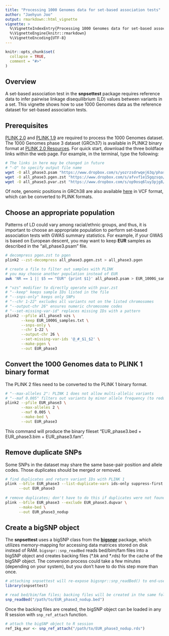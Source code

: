 ```yaml
---
title: "Processing 1000 Genomes data for set-based association tests"
author: "Jaehyun Joo"
output: rmarkdown::html_vignette
vignette: >
  %\VignetteIndexEntry{Processing 1000 Genomes data for set-based association tests}
  %\VignetteEngine{knitr::rmarkdown}
  %\VignetteEncoding{UTF-8}
---
```


```r
knitr::opts_chunk$set(
  collapse = TRUE,
  comment = "#>"
)
```

## Overview

A set-based association test in the **snpsettest** package requires reference
data to infer pairwise linkage disequilibrium (LD) values between variants in a
set. This vignette shows how to use 1000 Genomes data as the reference dataset
for set-based association tests.

## Prerequisites

[PLINK 2.0](https://www.cog-genomics.org/plink/2.0/) and [PLINK
1.9](https://www.cog-genomics.org/plink/1.9/) are required to process the 1000
Genomes dataset. The 1000 Genomes phase 3 dataset (GRCh37) is available in
PLINK2 binary format at [PLINK 2.0
Resources](https://www.cog-genomics.org/plink/2.0/resources#1kg_phase3). For
quick start, download the three boldface links within the web page. For example,
in the terminal, type the following:

```bash
# The links in here may be changed in future
# "-O" to specify output file name
wget -O all_phase3.psam "https://www.dropbox.com/s/yozrzsdrwqej63q/phase3_corrected.psam?dl=1"
wget -O all_phase3.pgen.zst "https://www.dropbox.com/s/afvvf1e15gqzsqo/all_phase3.pgen.zst?dl=1"
wget -O all_phase3.pvar.zst "https://www.dropbox.com/s/op9osq6luy3pjg8/all_phase3.pvar.zst?dl=1"
```

Of note, genomic positions in GRCh38 are also available
[here](http://ftp.1000genomes.ebi.ac.uk/vol1/ftp/release/20130502/supporting/GRCh38_positions/)
in VCF format, which can be converted to PLINK formats.

## Choose an appropriate population

Patterns of LD could vary among racial/ethnic groups, and thus, it is important
to choose an appropriate population to perform set-based association tests with
GWAS summary statistics. For example, if your GWAS is based on European descent,
you may want to keep **EUR** samples as described in the "all_phase3.psam" file.

```bash
# decompress pgen.zst to pgen
plink2 --zst-decompress all_phase3.pgen.zst > all_phase3.pgen

# create a file to filter out samples with PLINK
# you may choose another population instead of EUR
awk 'NR == 1 || $5 == "EUR" {print $1}' all_phase3.psam > EUR_1000G_samples.txt

# "vzs" modifier to directly operate with pvar.zst
# "--keep" keeps sample IDs listed in the file
# "--snps-only" keeps only SNPs
# "--chr 1-22" excludes all variants not on the listed chromosomes
# "--output-chr 26" ensures numeric chromosome codes
# "--set-missing-var-id" replaces missing IDs with a pattern
plink2 --pfile all_phase3 vzs \
       --keep EUR_1000G_samples.txt \
       --snps-only \
       --chr 1-22 \
       --output-chr 26 \
       --set-missing-var-ids '@_#_$1_$2' \
       --make-pgen \
       --out EUR_phase3
```

## Convert the 1000 Genomes data to PLINK 1 binary format

The PLINK 2 files need to be converted to the PLINK 1 binary format.

```bash
# "--max-alleles 2": PLINK 1 does not allow multi-allelic variants
# "--maf 0.005" filters out variants by minor allele frequency (to reduce size)
plink2 --pfile EUR_phase3 \
       --max-alleles 2 \
       --maf 0.005 \
       --make-bed \
       --out EUR_phase3
```

This command will produce the binary fileset "EUR\_phase3.bed +
EUR\_phase3.bim + EUR\_phase3.fam".

## Remove duplicate SNPs

Some SNPs in the dataset may share the same base-pair position and allele codes.
Those duplicates should be merged or removed.

```bash
# find duplicates and return variant IDs with PLINK 1
plink --bfile EUR_phase3 --list-duplicate-vars ids-only suppress-first \
      --out EUR_phase3
      
# remove duplicates; don't have to do this if duplicates were not found.
plink --bfile EUR_phase3 --exclude EUR_phase3.dupvar \
      --make-bed \
      --out EUR_phase3_nodup
```

## Create a bigSNP object

The **snpsettest** uses a bigSNP class from the
[**bigsnpr**](https://privefl.github.io/bigsnpr/) package, which utilizes
memory-mapping for accessing data matrices stored on disk instead of RAM.
`bigsnpr::snp_readBed` reads bed/bim/fam files into a bigSNP object and
creates backing files (\*.bk and \*.rds) for the cache of the bigSNP object.
The conversion process could take a few minutes (depending on your system),
but you don't have to do this step more than once.

```r
# attaching snpsettest will re-expose bigsnpr::snp_readBed() to end-users
library(snpsettest)

# read bed/bim/fam files; backing files will be created in the same folder
snp_readBed("/path/to/EUR_phase3_nodup.bed")
```

Once the backing files are created, the bigSNP object can be loaded in any R
session with `snp_ref_attach` function.

```r
# attach the bigSNP object to R session
ref_1kg_eur <- snp_ref_attach("/path/to/EUR_phase3_nodup.rds")
```

